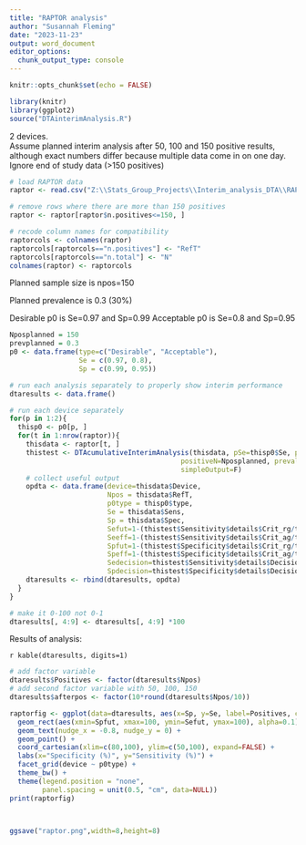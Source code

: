 ```yaml
---
title: "RAPTOR analysis"
author: "Susannah Fleming"
date: "2023-11-23"
output: word_document
editor_options: 
  chunk_output_type: console
---
```



```r
knitr::opts_chunk$set(echo = FALSE)
```

```r
library(knitr)
library(ggplot2)
source("DTAinterimAnalysis.R")
```

2 devices.  
Assume planned interim analysis after 50, 100 and 150 positive results, although exact numbers differ because multiple data come in on one day.  
Ignore end of study data (>150 positives)



```r

# load RAPTOR data
raptor <- read.csv("Z:\\Stats_Group_Projects\\Interim_analysis_DTA\\RAPTORdata.csv")

# remove rows where there are more than 150 positives
raptor <- raptor[raptor$n.positives<=150, ]

# recode column names for compatibility
raptorcols <- colnames(raptor)
raptorcols[raptorcols=="n.positives"] <- "RefT"
raptorcols[raptorcols=="n.total"] <- "N"
colnames(raptor) <- raptorcols


```

Planned sample size is npos=150

Planned prevalence is 0.3 (30%)

Desirable p0 is Se=0.97 and Sp=0.99
Acceptable p0 is Se=0.8 and Sp=0.95

```r

Nposplanned = 150
prevplanned = 0.3
p0 <- data.frame(type=c("Desirable", "Acceptable"),
                 Se = c(0.97, 0.8), 
                 Sp = c(0.99, 0.95))

# run each analysis separately to properly show interim performance
dtaresults <- data.frame()

# run each device separately
for(p in 1:2){
  thisp0 <- p0[p, ]
  for(t in 1:nrow(raptor)){
    thisdata <- raptor[t, ]
    thistest <- DTAcumulativeInterimAnalysis(thisdata, pSe=thisp0$Se, pSp=thisp0$Sp, 
                                          positiveN=Nposplanned, prevalence = prevplanned,
                                          simpleOutput=F)
    # collect useful output
    opdta <- data.frame(device=thisdata$Device,
                        Npos = thisdata$RefT,
                        p0type = thisp0$type,
                        Se = thisdata$Sens,
                        Sp = thisdata$Spec, 
                        Sefut=1-(thistest$Sensitivity$details$Crit_rg/thistest$Sensitivity$details$Cumulative_N),
                        Seeff=1-(thistest$Sensitivity$details$Crit_ag/thistest$Sensitivity$details$Cumulative_N),
                        Spfut=1-(thistest$Specificity$details$Crit_rg/thistest$Specificity$details$Cumulative_N), 
                        Speff=1-(thistest$Specificity$details$Crit_ag/thistest$Specificity$details$Cumulative_N),
                        Sedecision=thistest$Sensitivity$details$Decision, 
                        Spdecision=thistest$Specificity$details$Decision)
    dtaresults <- rbind(dtaresults, opdta)
  }
}

# make it 0-100 not 0-1
dtaresults[, 4:9] <- dtaresults[, 4:9] *100


```

Results of analysis:

`r kable(dtaresults, digits=1)`

```r

# add factor variable 
dtaresults$Positives <- factor(dtaresults$Npos)
# add second factor variable with 50, 100, 150
dtaresults$afterpos <- factor(10*round(dtaresults$Npos/10))

raptorfig <- ggplot(data=dtaresults, aes(x=Sp, y=Se, label=Positives, color=afterpos, fill=afterpos, linetype=afterpos)) +
  geom_rect(aes(xmin=Spfut, xmax=100, ymin=Sefut, ymax=100), alpha=0.1) +
  geom_text(nudge_x = -0.8, nudge_y = 0) +
  geom_point() +
  coord_cartesian(xlim=c(80,100), ylim=c(50,100), expand=FALSE) +
  labs(x="Specificity (%)", y="Sensitivity (%)") +
  facet_grid(device ~ p0type) +
  theme_bw() +
  theme(legend.position = "none", 
        panel.spacing = unit(0.5, "cm", data=NULL))
print(raptorfig)




```


```r

ggsave("raptor.png",width=8,height=8)


```